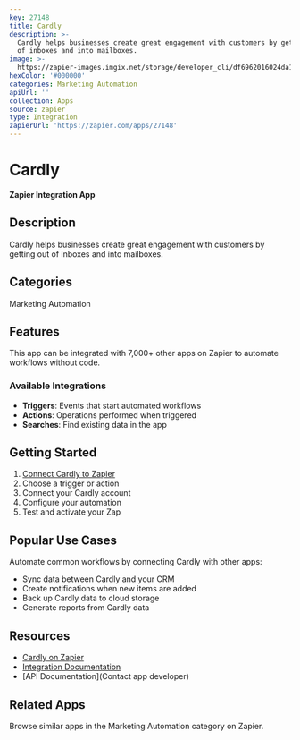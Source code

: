 ```yaml
---
key: 27148
title: Cardly
description: >-
  Cardly helps businesses create great engagement with customers by getting out
  of inboxes and into mailboxes.
image: >-
  https://zapier-images.imgix.net/storage/developer_cli/df6962016024da1373b16259f8b24c8a.png?auto=format%2Ccompress&ixlib=python-3.0.0&q=50
hexColor: '#000000'
categories: Marketing Automation
apiUrl: ''
collection: Apps
source: zapier
type: Integration
zapierUrl: 'https://zapier.com/apps/27148'
---
```

# Cardly

**Zapier Integration App**

## Description

Cardly helps businesses create great engagement with customers by getting out of inboxes and into mailboxes.

## Categories

Marketing Automation

## Features

This app can be integrated with 7,000+ other apps on Zapier to automate workflows without code.

### Available Integrations

- **Triggers**: Events that start automated workflows
- **Actions**: Operations performed when triggered
- **Searches**: Find existing data in the app

## Getting Started

1. [Connect Cardly to Zapier](https://zapier.com/apps/27148)
2. Choose a trigger or action
3. Connect your Cardly account
4. Configure your automation
5. Test and activate your Zap

## Popular Use Cases

Automate common workflows by connecting Cardly with other apps:

- Sync data between Cardly and your CRM
- Create notifications when new items are added
- Back up Cardly data to cloud storage
- Generate reports from Cardly data

## Resources

- [Cardly on Zapier](https://zapier.com/apps/27148)
- [Integration Documentation](https://zapier.com/apps/27148/integrations)
- [API Documentation](Contact app developer)

## Related Apps

Browse similar apps in the Marketing Automation category on Zapier.
